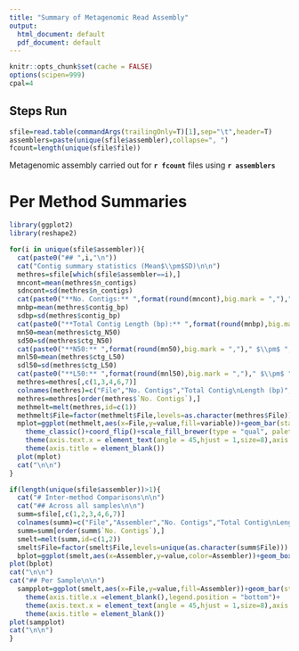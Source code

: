 ```yaml
---
title: "Summary of Metagenomic Read Assembly"
output:
  html_document: default
  pdf_document: default
---
```


```r
knitr::opts_chunk$set(cache = FALSE)
options(scipen=999)
cpal=4
```

## Steps Run

```r
sfile=read.table(commandArgs(trailingOnly=T)[1],sep="\t",header=T)
assemblers=paste(unique(sfile$assembler),collapse=", ")
fcount=length(unique(sfile$file))

``` 

Metagenomic assembly carried out for **`r fcount`** files using **`r assemblers`**

# Per Method Summaries

```r
library(ggplot2)
library(reshape2)

for(i in unique(sfile$assembler)){
  cat(paste0("## ",i,"\n"))
  cat("Contig summary statistics (Mean$\\pm$SD)\n\n")
  methres=sfile[which(sfile$assembler==i),]
  mncont=mean(methres$n_contigs)
  sdncont=sd(methres$n_contigs)
  cat(paste0("**No. Contigs:** ",format(round(mncont),big.mark = ",")," $\\pm$ ",format(round(sdncont),big.mark=","),"\n\n"))
  mnbp=mean(methres$contig_bp)
  sdbp=sd(methres$contig_bp)
  cat(paste0("**Total Contig Length (bp):** ",format(round(mnbp),big.mark = ",")," $\\pm$ ",format(round(sdbp),big.mark=","),"\n\n"))
  mn50=mean(methres$ctg_N50)
  sd50=sd(methres$ctg_N50)
  cat(paste0("**N50:** ",format(round(mn50),big.mark = ",")," $\\pm$ ",format(round(sd50),big.mark=","),"\n\n"))
  mnl50=mean(methres$ctg_L50)
  sdl50=sd(methres$ctg_L50)
  cat(paste0("**L50:** ",format(round(mnl50),big.mark = ",")," $\\pm$ ",format(round(sdl50),big.mark=","),"\n\n"))
  methres=methres[,c(1,3,4,6,7)]
  colnames(methres)=c("File","No. Contigs","Total Contig\nLength (bp)","N50","L50")
  methres=methres[order(methres$`No. Contigs`),]
  methmelt=melt(methres,id=c(1))
  methmelt$File=factor(methmelt$File,levels=as.character(methres$File))
  mplot=ggplot(methmelt,aes(x=File,y=value,fill=variable))+geom_bar(stat="identity")+facet_grid(~variable,scales="free_x")+
    theme_classic()+coord_flip()+scale_fill_brewer(type = "qual", palette = 5)+guides(fill=FALSE)+
    theme(axis.text.x = element_text(angle = 45,hjust = 1,size=8),axis.text.y =element_text(size = 8))+
    theme(axis.title = element_blank())
  plot(mplot)
  cat("\n\n")
}
```

```r
if(length(unique(sfile$assembler))>1){
  cat("# Inter-method Comparisons\n\n")
  cat("## Across all samples\n\n")
  summ=sfile[,c(1,2,3,4,6,7)]
  colnames(summ)=c("File","Assembler","No. Contigs","Total Contig\nLength (bp)","N50","L50")
  summ=summ[order(summ$`No. Contigs`),]
  smelt=melt(summ,id=c(1,2))
  smelt$File=factor(smelt$File,levels=unique(as.character(summ$File)))
  bplot=ggplot(smelt,aes(x=Assembler,y=value,color=Assembler))+geom_boxplot()+geom_jitter()+facet_wrap(~variable,scale="free_y")+theme_classic()+scale_color_brewer(type="qual",palette = cpal+1)+guides(fill=FALSE)+ylab("Value")
plot(bplot)
cat("\n\n")
cat("## Per Sample\n\n")
  sampplot=ggplot(smelt,aes(x=File,y=value,fill=Assembler))+geom_bar(stat="identity",position ="dodge")+facet_grid(~variable,scale="free_x")+theme_classic()+scale_fill_brewer(type="qual",palette = cpal+1)+coord_flip()+
    theme(axis.title.x =element_blank(),legend.position = "bottom")+
    theme(axis.text.x = element_text(angle = 45,hjust = 1,size=8),axis.text.y =element_text(size = 8))+
    theme(axis.title = element_blank())
plot(sampplot)
cat("\n\n")
}
```
